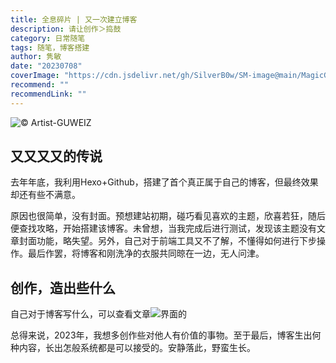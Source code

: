 ```yaml
---
title: 全息碎片 | 又一次建立博客
description: 请让创作＞捣鼓
category: 日常随笔
tags: 随笔，博客搭建
author: 隽敏
date: "20230708"
coverImage: "https://cdn.jsdelivr.net/gh/SilverB0w/SM-image@main/MagicGirl-2.jpg"
recommend: ""
recommendLink: ""
---
```


![© Artist-GUWEIZ](https://cdn.jsdelivr.net/gh/SilverB0w/SM-image@main/MagicGirl-2.jpg)

## 又又又又的传说
去年年底，我利用Hexo+Github，搭建了首个真正属于自己的博客，但最终效果却还有些不满意。

原因也很简单，没有封面。预想建站初期，碰巧看见喜欢的主题，欣喜若狂，随后便查找攻略，开始搭建该博客。未曾想，当我完成后进行测试，发现该主题没有文章封面功能，略失望。另外，自己对于前端工具又不了解，不懂得如何进行下步操作。最后作罢，将博客和刚洗净的衣服共同晾在一边，无人问津。

## 创作，造出些什么
自己对于博客写什么，可以查看文章![](https://www.silver-moon.cc/blog)界面的

总得来说，2023年，我想多创作些对他人有价值的事物。至于最后，博客生出何种内容，长出怎般系统都是可以接受的。安静落此，野蛮生长。
